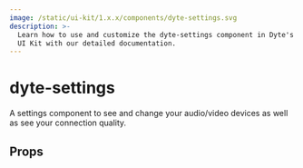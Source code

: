```yaml
---
image: /static/ui-kit/1.x.x/components/dyte-settings.svg
description: >-
  Learn how to use and customize the dyte-settings component in Dyte's Angular
  UI Kit with our detailed documentation.
---
```


# dyte-settings

A settings component to see and change your audio/video devices
as well as see your connection quality.

## Props

<PropsTable of="dyte-settings" />

<head>
  <title>Angular UI Kit dyte-settings</title>
</head>
